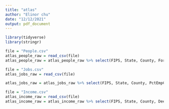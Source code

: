 ```yaml
---
title: "atlas"
author: "Elinor chu"
date: "12/12/2021"
output: pdf_document
---
```


```r
library(tidyverse) 
library(stringr)
```

```r
file = "People.csv"
atlas_people_raw = read_csv(file)
atlas_people_raw = atlas_people_raw %>% select(FIPS, State, County, ForeignBornEuropePct,ForeignBornMexPct,ForeignBornCaribPct, ForeignBornCentralSouthAmPct, ForeignBornAsiaPct, ForeignBornAfricaPct, AvgHHSize, PopChangeRate1819, NonEnglishHHNum)

```

```r
file = "Jobs.csv"
atlas_jobs_raw = read_csv(file)

atlas_jobs_raw = atlas_jobs_raw %>% select(FIPS, State, County, PctEmpChange1920, PctEmpConstruction, PctEmpMining, PctEmpTrade, PctEmpTrade, PctEmpInformation, PctEmpFIRE)
```

```r
file = "Income.csv"
atlas_income_raw = read_csv(file)
atlas_income_raw = atlas_income_raw %>% select(FIPS, State, County, Deep_Pov_Children, PerCapitaInc, Deep_Pov_All)

```


